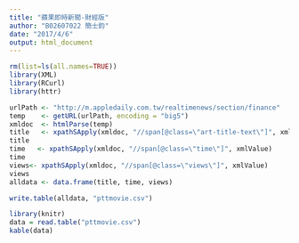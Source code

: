 ```yaml
---
title: "蘋果即時新聞-財經版"
author: "B02607022 簡士鈞"
date: "2017/4/6"
output: html_document
---
```


```r
rm(list=ls(all.names=TRUE))
library(XML)
library(RCurl)
library(httr)

urlPath <- "http://m.appledaily.com.tw/realtimenews/section/finance"
temp    <- getURL(urlPath, encoding = "big5")
xmldoc  <- htmlParse(temp)
title   <- xpathSApply(xmldoc, "//span[@class=\"art-title-text\"]", xmlValue)
title
time   <- xpathSApply(xmldoc, "//span[@class=\"time\"]", xmlValue)
time
views<- xpathSApply(xmldoc, "//span[@class=\"views\"]", xmlValue)
views
alldata <- data.frame(title, time, views)

write.table(alldata, "pttmovie.csv")

library(knitr)
data = read.table("pttmovie.csv")
kable(data)

```


